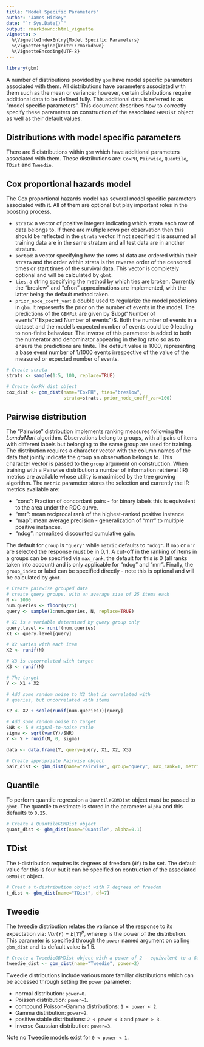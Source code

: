 ```yaml
---
title: "Model Specific Parameters"
author: "James Hickey"
date: "`r Sys.Date()`"
output: rmarkdown::html_vignette
vignette: >
  %\VignetteIndexEntry{Model Specific Parameters}
  %\VignetteEngine{knitr::rmarkdown}
  %\VignetteEncoding{UTF-8}
---
```

```r
library(gbm)
```
A number of distributions provided by `gbm` have model specific parameters associated with them. All distributions have parameters associated with them such as the mean or variance; however, certain distributions require additional data to be defined fully.  This additional data is referred to as "model specific parameters". This document describes how to correctly specify these parameters on construction of the associated `GBMDist`
object as well as their default values.

## Distributions with model specific parameters
There are 5 distributions within `gbm` which have additional parameters associated with them.  These distributions are: `CoxPH`, `Pairwise`, `Quantile`, `TDist` and `Tweedie`.  

## Cox proportional hazards model
The Cox proportional hazards model has several model specific parameters associated with it.  All of them are optional but play important roles in the boosting process.

* `strata`: a vector of positive integers indicating which strata each row of data belongs to.  If there
are multiple rows per observation then this should be reflected in the `strata` vector.  If not specified it is assumed all training data are in the same stratum and all test data are in another stratum.
* `sorted`: a vector specifying how the rows of data are ordered within their `strata` and the order within strata is the reverse order of the censored times or start times of the survival data.  This vector is completely optional and will be calculated by `gbmt`.
* `ties`: a string specifying the method by which ties are broken.  Currently the "breslow" and "efron" approximations are implemented, with the latter being the default method taken.
* `prior_node_coeff_var`: a double used to regularize the model predictions in `gbm`. It represents
the prior on the number of events in the model.  The predictions of the `GBMFit` are given by $\log("Number of events"/"Expected Number of events")$. Both the number of events in a dataset and the model's expected number of events could be $0$ leading to non-finite behaviour.  The inverse of this parameter is added to both the numerator and denominator appearing in the log ratio so as to ensure the predictions are finite.  The default value is $1000$, representing a base event number of $1/1000$ events irrespective of the value of the measured or expected number of events.

```r
# Create strata
strats <- sample(1:5, 100, replace=TRUE)

# Create CoxPH dist object
cox_dist <- gbm_dist(name="CoxPH", ties="breslow", 
                     strata=strats, prior_node_coeff_var=100)

```


## Pairwise distribution
The "Pairwise" distribution implements ranking measures following the *LamdaMart* algorithm.  Observations belong to groups, with all pairs of items with different labels but belonging to the same group are used for training.  The distribution requires a character vector with the column names of the data that jointly indicate the group an observation belongs to.  This character vector is passed to the `group` argument on construction.  When training with a Pairwise distribution a number of information retrieval (IR) metrics are available whose utility is maximised by the tree growing algorithm. The `metric` parameter stores the selection and currently the IR metrics available are:

* "conc": Fraction of concordant pairs - for binary labels this is equivalent to the area under the ROC curve.
* "mrr": mean reciprocal rank of the highest-ranked positive instance
* "map": mean average precision - generalization of "mrr" to multiple positive instances.
* "ndcg": normalized discounted cumulative gain.

The default for `group` is `"query"` while `metric` defaults to `"ndcg"`. If `map` or `mrr` are selected the response must be in ${0, 1}$.  A cut-off in the ranking of items in a groups can be specified via `max_rank`, the default for this is 0 (all ranks taken into account) and is only applicable for "ndcg" and "mrr".  Finally, the `group_index` or label can be specified directly - note this is optional and will be calculated by `gbmt`.

```r
# Create pairwise grouped data
# create query groups, with an average size of 25 items each
N <- 1000
num.queries <- floor(N/25)
query <- sample(1:num.queries, N, replace=TRUE)

# X1 is a variable determined by query group only
query.level <- runif(num.queries)
X1 <- query.level[query]

# X2 varies with each item
X2 <- runif(N)

# X3 is uncorrelated with target
X3 <- runif(N)

# The target
Y <- X1 + X2

# Add some random noise to X2 that is correlated with
# queries, but uncorrelated with items

X2 <- X2 + scale(runif(num.queries))[query]

# Add some random noise to target
SNR <- 5 # signal-to-noise ratio
sigma <- sqrt(var(Y)/SNR)
Y <- Y + runif(N, 0, sigma)

data <- data.frame(Y, query=query, X1, X2, X3)

# Create appropriate Pairwise object
pair_dist <- gbm_dist(name="Pairwise", group="query", max_rank=1, metric="ndcg")
```

## Quantile
To perform quantile regression a `QuantileGBMDist` object must be passed to `gbmt`.  The quantile to estimate is stored in the parameter `alpha` and this defaults to `0.25`.

```r
# Create a QuantileGBMDist object
quant_dist <- gbm_dist(name="Quantile", alpha=0.1)
```

## TDist
The t-distribution requires its degrees of freedom (`df`) to be set. The default value for this is four but it can be specified on contruction of the associated `GBMDist` object.

```r
# Creat a t-distribution object with 7 degrees of freedom
t_dist <- gbm_dist(name="TDist", df=7)
```

## Tweedie
The tweedie distribution relates the variance of the response to its expectation via: $Var(Y) = E[Y]^p$, where `p` is the power of the distribution.  This parameter is specified through the `power` named argument on calling `gbm_dist` and its default value is 1.5.

```r
# Create a TweedieGBMDist object with a power of 2 - equivalent to a Gamma distribution
tweedie_dist <- gbm_dist(name="Tweedie", power=2)
```

Tweedie distributions include various more familiar distributions which can be accessed through setting the `power` parameter:

* normal distribution: `power=0`.
* Poisson distribution: `power=1`.
* compound Poisson-Gamma distributions: `1 < power < 2`.
* Gamma distribution: `power=2`.
* positive stable distributions: `2 < power < 3` and `power > 3`.
* inverse Gaussian distribution: `power=3`.

Note no Tweedie models exist for `0 < power < 1`.